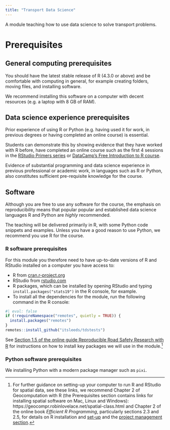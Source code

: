 ```yaml
---
title: "Transport Data Science"
---
```


A module teaching how to use data science to solve transport problems.

# Prerequisites

## General computing prerequisites

You should have the latest stable release of R (4.3.0 or above) and be comfortable with computing in general, for example creating folders, moving files, and installing software.

We recommend installing this software on a computer with decent resources (e.g. a laptop with 8 GB of RAM).

## Data science experience prerequisites

Prior experience of using R or Python (e.g. having used it for work, in previous degrees or having completed an online course) is essential.

Students can demonstrate this by showing evidence that they have worked with R before, have completed an online course such as the first 4 sessions in the [RStudio Primers series](https://rstudio.cloud/learn/primers) or [DataCamp’s Free Introduction to R course](https://www.datacamp.com/courses/free-introduction-to-r).

Evidence of substantial programming and data science experience in previous professional or academic work, in languages such as R or Python, also constitutes sufficient pre-requisite knowledge for the course.

## Software

Although you are free to use any software for the course, the emphasis on reproducibility means that popular popular and established data science languages R and Python are *highly* recommended.

The teaching will be delivered primarily in R, with some Python code snippets and examples.
Unless you have a good reason to use Python, we recommend you use R for the course.

### R software prerequisites
For this module you therefore need to have up-to-date versions of R and RStudio installed on a computer you have access to:

- R from [cran.r-project.org](https://cran.r-project.org/)
- RStudio from [rstudio.com](https://rstudio.com/products/rstudio/download/#download)
- R packages, which can be installed by opening RStudio and typing `install.packages("stats19")` in the R console, for example.
- To install all the dependencies for the module, run the following command in the R console:

```r
#| eval: false
if (!requireNamespace("remotes", quietly = TRUE)) {
  install.packages("remotes")
}
remotes::install_github("itsleeds/tdstests")
```

See [Section 1.5 of the online guide Reproducible Road Safety Research with R](https://itsleeds.github.io/rrsrr/introduction.html#installing-r-and-rstudio) for instructions on how to install key packages we will use in the module.^[
For further guidance on setting-up your computer to run R and RStudio for spatial data, see these links, we recommend 
Chapter 2 of Geocomputation with R (the Prerequisites section contains links for installing spatial software on Mac, Linux and Windows): https://geocompr.robinlovelace.net/spatial-class.html and Chapter 2 of the online book *Efficient R Programming*, particularly sections 2.3 and 2.5, for details on R installation and [set-up](https://csgillespie.github.io/efficientR/set-up.html) and the 
[project management section](https://csgillespie.github.io/efficientR/set-up.html#project-management).
]

### Python software prerequisites

We installing Python with a modern package manager such as `pixi`.

